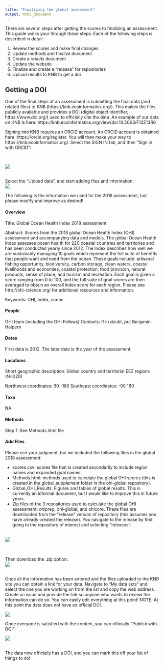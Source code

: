 ```yaml
---
title: "Finalizing the global assessment"
output: html_document
---
```


There are several steps after getting the scores to finalizing an assessment.  This guide walks your through these steps.  Each of the following steps is described in detail:

1. Review the scores and make final changes
2. Update methods and finalize document
3. Create a results document
4. Update the website
5. Finalize and create a "release" for repositories
6. Upload results to KNB to get a doi


## Getting a DOI
One of the final steps of an assessment is submitting the final data (and related files) to KNB (https://knb.ecoinformatics.org/).  This makes the files publicly available and provides a DOI (digital object identifier, https://www.doi.org/) used to officially cite the data. An example of our data on KNB is here: https://knb.ecoinformatics.org/view/doi:10.5063/F12Z13R6   


Signing into KNB requires an ORCID account. An ORCID account is obtained here: https://orcid.org/register.  You will then make your way to https://knb.ecoinformatics.org/. Select the SIGN IN tab, and then "Sign in with ORCID":

<br>

![](images/KNB_sign_in_ORCID.png)
<br>
<br>

Select the "Upload data", and start adding files and information:
<br>
![](images/KNB_upload_data.png)


The following is the information we used for the 2018 assessment, but please modify and improve as desired!

#### Overview

Title: Global Ocean Health Index 2018 assessment

Abstract: Scores from the 2018 global Ocean Health Index (OHI) assessment and accompanying data and models. The global Ocean Health Index assesses ocean health for 220 coastal countries and territories and has been conducted yearly since 2012.  The Index describes how well we are sustainably managing 10 goals which represent the full suite of benefits that people want and need from the ocean.  These goals include: artisanal fishing opportunity, biodiversity, carbon storage, clean waters, coastal livelihoods and economies, coastal protection, food provision, natural products, sense of place, and tourism and recreation.  Each goal is given a score ranging from 0 to 100, and the full suite of goal scores are then averaged to obtain an overall index score for each region.  Please see http://ohi-science.org/ for additional resources and information.

Keywords: OHI, index, ocean 

#### People
OHI team (including the OHI Fellows)
Contacts: If in doubt, put Benjamin Halpern

#### Dates 
First data is 2012.  The later date is the year of the assessment.

#### Locations
Short geographic description: Global country and territorial EEZ regions (N=220)

Northwest coordinates: 90 -180
Southeast coordinates: -90 180 

#### Taxa
NA

#### Methods
Step 1: See Methods.html file

#### Add Files
Please use your judgment, but we included the following files in the global 2018 assessment:

* scores.csv: scores file that is created secondarily to include region names and expanded goal names. 
* Methods.html: methods used to calculate the global OHI scores (this is created in the global_supplement folder in the ohi-global repository).
* Global_OHI_Results: Figures and tables of global results.  This is currently an informal document, but I would like to improve this in future years.  
* Zip files of the 3 repositories used to calculate the global OHI assessment: ohiprep, ohi-global, and ohicore.  These files are downloaded from the "release" version of repository (this assumes you have already created the release).  You navigate to the release by first going to the repository of interest and selecting "releases": 

<br>
![](images/release_navigate.png)

<br>
<br>
Then download the .zip option: 
<br>
![](images/release_download.png)
<br>
<br>

Once all the information has been entered and the files uploaded to the KNB site you can obtain a link for your data.  Navigate to "My data sets" and select the one you are working on from the list and copy the web address.  Create an issue and provide the link so anyone who wants to review the information can do so.  You can easily edit everything at this point! NOTE: At this point the data does not have an official DOI.  

![](images/KNB_link_to_data.png)

Once everyone is satisfied with the content, you can officially "Publish with DOI":

![](images/KNB_publishDOI.png)


<br>
The data now officially has a DOI, and you can mark this off your list of things to do!

